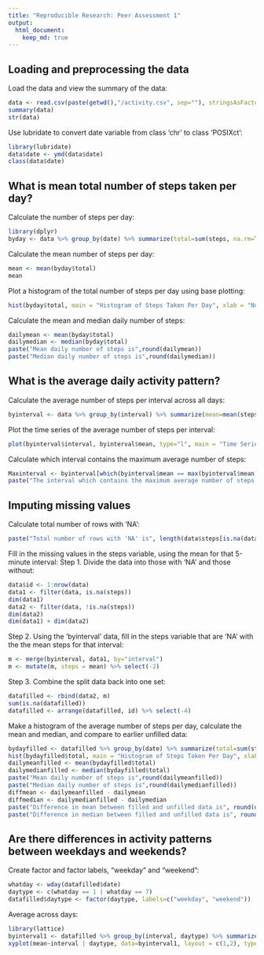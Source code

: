 ---
title: "Reproducible Research: Peer Assessment 1"
output: 
  html_document:
    keep_md: true
---


## Loading and preprocessing the data

Load the data and view the summary of the data:
```{r}
data <- read.csv(paste(getwd(),"/activity.csv", sep=""), stringsAsFactors=FALSE)
summary(data)
str(data)
```

Use lubridate to convert date variable from class 'chr' to class 'POSIXct':
```{r}
library(lubridate)
data$date <- ymd(data$date)
class(data$date)
```

## What is mean total number of steps taken per day?

Calculate the number of steps per day:
```{r}
library(dplyr)
byday <- data %>% group_by(date) %>% summarize(total=sum(steps, na.rm=TRUE))
```

Calculate the mean number of steps per day:
```{r}
mean <- mean(byday$total)
mean
```

Plot a histogram of the total number of steps per day using base plotting:
```{r}
hist(byday$total, main = "Histogram of Steps Taken Per Day", xlab = "Number of Steps", ylab = "Number of Days")
```

Calculate the mean and median daily number of steps:
```{r}
dailymean <- mean(byday$total)
dailymedian <- median(byday$total)
paste("Mean daily number of steps is",round(dailymean))
paste("Median daily number of steps is",round(dailymedian))
```

## What is the average daily activity pattern?

Calculate the average number of steps per interval across all days:
```{r}
byinterval <- data %>% group_by(interval) %>% summarize(mean=mean(steps, na.rm=TRUE))
```

Plot the time series of the average number of steps per interval:
```{r}
plot(byinterval$interval, byinterval$mean, type="l", main = "Time Series of The Average Number of Steps By Interval", xlab = "5-Minute Interval (hhmm)", ylab = "Average Number of Steps")
```

Calculate which interval contains the maximum average number of steps:
```{r}
Maxinterval <- byinterval[which(byinterval$mean == max(byinterval$mean)),1]
paste("The interval which contains the maximum average number of steps is", Maxinterval)
```

## Imputing missing values

Calculate total number of rows with 'NA':
```{r}
paste("Total number of rows with 'NA' is", length(data$steps[is.na(data$steps)]))
```

Fill in the missing values in the steps variable, using the mean for that 5-minute interval:
Step 1. Divide the data into those with 'NA' and those without:
```{r}
data$id <- 1:nrow(data)
data1 <- filter(data, is.na(steps))
dim(data1)
data2 <- filter(data, !is.na(steps))
dim(data2)
dim(data1) + dim(data2)
```

Step 2. Using the 'byinterval' data, fill in the steps variable that are 'NA' with the the mean steps for that interval:
```{r}
m <- merge(byinterval, data1, by="interval")
m <- mutate(m, steps = mean) %>% select(-2)
```

Step 3. Combine the split data back into one set:
```{r}
datafilled <- rbind(data2, m)
sum(is.na(datafilled))
datafilled <- arrange(datafilled, id) %>% select(-4)
```

Make a histogram of the average number of steps per day, calculate the mean and median, and compare to earlier unfilled data:
```{r}
bydayfilled <- datafilled %>% group_by(date) %>% summarize(total=sum(steps))
hist(bydayfilled$total, main = "Histogram of Steps Taken Per Day", xlab = "Number of Steps", ylab = "Number of Days")
dailymeanfilled <- mean(bydayfilled$total)
dailymedianfilled <- median(bydayfilled$total)
paste("Mean daily number of steps is",round(dailymeanfilled))
paste("Median daily number of steps is",round(dailymedianfilled))
diffmean <- dailymeanfilled - dailymean
diffmedian <- dailymedianfilled - dailymedian
paste("Difference in mean between filled and unfilled data is", round(diffmean))
paste("Difference in median between filled and unfilled data is", round(diffmedian))
```

## Are there differences in activity patterns between weekdays and weekends?

Create factor and factor labels, "weekday" and "weekend":
```{r}
whatday <- wday(datafilled$date)
daytype <- c(whatday == 1 | whatday == 7)
datafilled$daytype <- factor(daytype, labels=c("weekday", "weekend"))
```

Average across days:
```{r}
library(lattice)
byinterval1 <- datafilled %>% group_by(interval, daytype) %>% summarize(mean=mean(steps, na.rm=TRUE))
xyplot(mean~interval | daytype, data=byinterval1, layout = c(1,2), type = "l", main = "Average Number of Steps by Interval and Day Type", xlab = "Interval (hhmm)", ylab = "Average Number of Steps")
```
